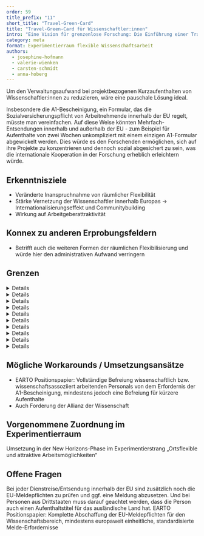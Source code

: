 ```yaml
---
order: 59
title_prefix: "11"
short_title: "Travel-Green-Card"
title: "Travel-Green-Card für Wissenschaftler:innen"
intro: "Eine Vision für grenzenlose Forschung: Die Einführung einer Travel-Green-Card würde Wissenschaftler:innen die Freiheit bieten, international zu arbeiten – ohne den administrativen Aufwand der Sozialversicherungsanmeldung."
category: meta
format: Experimentierraum flexible Wissenschaftsarbeit
authors:
  - josephine-hofmann
  - valerie-wienken
  - carsten-schmidt
  - anna-hoberg
---
```


Um den Verwaltungsaufwand bei projektbezogenen Kurzaufenthalten von Wissenschaftler:innen zu reduzieren, wäre eine pauschale Lösung ideal.

Insbesondere die A1-Bescheinigung, ein Formular, das die Sozialversicherungspflicht von Arbeitnehmende innerhalb der EU regelt, müsste man vereinfachen. Auf diese Weise könnten Mehrfach-Entsendungen innerhalb und außerhalb der EU - zum Beispiel für Aufenthalte von zwei Wochen unkompliziert mit einem einzigen A1-Formular abgewickelt werden. Dies würde es den Forschenden ermöglichen, sich auf ihre Projekte zu konzentrieren und dennoch sozial abgesichert zu sein, was die internationale Kooperation in der Forschung erheblich erleichtern würde.

## Erkenntnisziele
- Veränderte Inanspruchnahme von räumlicher Flexibilität
- Stärke Vernetzung der Wissenschaftler innerhalb Europas → Internationalisierungseffekt und Communitybuilding
- Wirkung auf Arbeitgeberattraktivität

## Konnex zu anderen Erprobungsfeldern
- Betrifft auch die weiteren Formen der räumlichen Flexibilisierung und würde hier den administrativen Aufwand verringern

## Grenzen

<DetailsGroup>
<Details summary="Technik">
- Digitalisierung des Ablaufs
</Details>
<Details summary="Prozess">
- Schnittstellen aus den Verwaltungssystemen zur Beantragung
</Details>
<Details summary="Führung und Teamarbeit">
s. Kapitel 6.4.10 Full-Remote-Work EU-Ausland / Dauerhaftes Homeoffice im Ausland
</Details>
<Details summary="Kultur">
s. Kapitel 6.4.10 Full-Remote-Work EU-Ausland / Dauerhaftes Homeoffice im Ausland
</Details>
<Details summary="Arbeitsrecht">
s. Kapitel 6.4.10 Full-Remote-Work EU-Ausland / Dauerhaftes Homeoffice im Ausland
</Details>
<Details summary="Steuerrecht">
s. Kapitel 6.4.10 Full-Remote-Work EU-Ausland / Dauerhaftes Homeoffice im Ausland
</Details>
<Details summary="Sozialversicherungsrecht">
s. Kapitel 6.4.10 Full-Remote-Work EU-Ausland / Dauerhaftes Homeoffice im Ausland
</Details>
<Details summary="Tarifvertrag">
s. Kapitel 6.4.10 Full-Remote-Work EU-Ausland / Dauerhaftes Homeoffice im Ausland
</Details>
<Details summary="Gesundheit">
s. Kapitel 6.4.10 Full-Remote-Work EU-Ausland / Dauerhaftes Homeoffice im Ausland
</Details>
<Details summary="Sonstige">
s. Kapitel 6.4.10 Full-Remote-Work EU-Ausland / Dauerhaftes Homeoffice im Ausland
</Details>
</DetailsGroup>

## Mögliche Workarounds / Umsetzungsansätze

- EARTO Positionspapier: Vollständige Befreiung wissenschaftlich bzw. wissenschaftsassoziiert arbeitenden Personals von dem Erfordernis der A1-Bescheinigung, mindestens jedoch eine Befreiung für kürzere Aufenthalte
- Auch Forderung der Allianz der Wissenschaft

## Vorgenommene Zuordnung im Experimentierraum

Umsetzung in der New Horizons-Phase im Experimentierstrang „Ortsflexible und attraktive Arbeitsmöglichkeiten“

## Offene Fragen

<BubbleQuotes>
<BubbleQuote>
Bei jeder Dienstreise/Entsendung innerhalb der EU sind zusätzlich noch die EU-Meldepflichten zu prüfen und ggf. eine Meldung abzusetzen. Und bei Personen aus Drittstaaten muss darauf geachtet werden, dass die Person auch einen Aufenthaltstitel für das ausländische Land hat.
</BubbleQuote>
<BubbleQuote>
EARTO Positionspapier: Komplette Abschaffung der EU-Meldepflichten für den Wissenschaftsbereich, mindestens europaweit einheitliche, standardisierte Melde-Erfordernisse
</BubbleQuote>
</BubbleQuotes>
